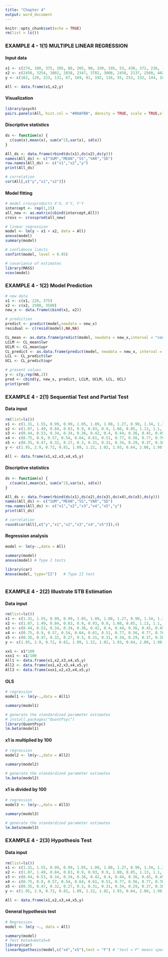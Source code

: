 ```yaml
---
title: "Chapter 4"
output: word_document
---
```


```r
knitr::opts_chunk$set(echo = TRUE)
rm(list = ls())
```

### EXAMPLE 4 - 1(1) MULTIPLE LINEAR REGRESSION 

#### Input data
```r
x1 <- c(274, 180, 375, 205, 86, 265, 98, 330, 195, 53, 430, 372, 236, 157, 370)
x2 <- c(2450, 3254, 3802, 2838, 2347, 3782, 3008, 2450, 2137, 2560, 4020, 4427, 2660, 2088, 2605)
y <- c(162, 120, 223, 131, 67, 169, 81, 192, 116, 55, 252, 232, 144, 103, 212)

All <- data.frame(x1,x2,y)
```

#### Visualization
```r
library(psych)
pairs.panels(All, hist.col = "#00AFBB", density = TRUE, scale = TRUE,ellipses = FALSE, cex.cor = 0.7)
```

#### Discriptive statistics
```r
ds <- function(x) {
  c(sum(x),mean(x), sum(x^2),var(x), sd(x))
}

All_ds <- data.frame(rbind(ds(x1),ds(x2),ds(y)))
names(All_ds) <- c("SUM","MEAN","SS","VAR","SD")
row.names(All_ds) <- c("x1","x2","y")
print(All_ds)

# correlation
cor(All[,c("y","x1","x2")])
```

#### Model fitting
```r
# model crossproducts X'X, X'Y, Y'Y
intercept <- rep(1,15)
all_new <- as.matrix(cbind(intercept,All))
cross <- crossprod(all_new)

# linear regression
model <- lm(y ~ x1 + x2, data = All)
anova(model)
summary(model)

# confidence limits
confint(model, level = 0.95)

# covariance of estimates
library(MASS)
vcov(model)

```


### EXAMPLE 4 - 1(2) Model Prediction

```r
# new data
x1 <- c(x1, 220, 375)
x2 <- c(x2, 2500, 3500)
new_x <- data.frame(cbind(x1, x2))

# prediction
predict <- predict(model,newdata = new_x)
residual <- c(resid(model),NA,NA)

CL_mean <- as.data.frame(predict(model, newdata = new_x,interval = "confidence"))
LCLM <- CL_mean$lwr
UCLM <- CL_mean$upr
CL_predict <- as.data.frame(predict(model, newdata = new_x, interval = "prediction"))
LCL <- CL_predict$lwr
UCL <- CL_predict$upr

# present values
y <- c(y,rep(NA,2))
pred <- cbind(y, new_x, predict, LCLM, UCLM, LCL, UCL)
print(pred)

```


### EXAMPLE 4 - 2(1) Sequential Test and Partial Test

#### Data input
```r
rm(list=ls())
x1 <- c(1.31, 1.55, 0.99, 0.99, 1.05, 1.09, 1.08, 1.27, 0.99, 1.34, 1.3, 1.33, 1.86, 1.58, 1.97, 1.8, 1.75, 1.72, 1.68, 1.75, 2.19, 1.73)
x2 <- c(1.07, 1.49, 0.84, 0.83, 0.9, 0.93, 0.9, 1.08, 0.85, 1.13, 1.1, 1.1, 1.47, 1.34, 1.59, 1.56, 1.58, 1.43, 1.57, 1.59, 1.86, 1.67)
x3 <- c(0.44, 0.53, 0.34, 0.34, 0.36, 0.42, 0.4, 0.44, 0.36, 0.45, 0.45, 0.48, 0.6, 0.52, 0.67, 0.66, 0.63, 0.64, 0.72, 0.68, 0.75, 0.64)
x4 <- c(0.75, 0.9, 0.57, 0.54, 0.64, 0.61, 0.51, 0.77, 0.56, 0.77, 0.76, 0.77, 1.01, 0.95, 1.2, 1.02, 1.09, 1.02, 0.96, 1.08, 1.24, 1.14)
x5 <- c(0.35, 0.47, 0.32, 0.27, 0.3, 0.31, 0.31, 0.34, 0.29, 0.37, 0.38, 0.38, 0.65, 0.5, 0.59, 0.59, 0.59, 0.63, 0.68, 0.62, 0.72, 0.55)
y <- c(1.95, 2.9, 0.72, 0.81, 1.09, 1.22, 1.02, 1.93, 0.64, 2.08, 1.98, 1.9, 8.56, 4.49, 8.49, 6.17, 7.54, 6.36, 7.63, 7.78, 10.15, 6.88)

All <- data.frame(x1,x2,x3,x4,x5,y)
```

#### Discriptive statistics
```r
ds <- function(x) {
  c(sum(x),mean(x), sum(x^2),var(x), sd(x))
}

All_ds <- data.frame(rbind(ds(x1),ds(x2),ds(x3),ds(x4),ds(x5),ds(y)))
names(All_ds) <- c("SUM","MEAN","SS","VAR","SD")
row.names(All_ds) <- c("x1","x2","x3","x4","x5","y")
print(All_ds)

# correlation
round(cor(All[,c("y","x1","x2","x3","x4","x5")]),4)
```


#### Regression analysis
```r
model <- lm(y~.,data = All)

summary(model)
anova(model) # Type I tests

library(car)
Anova(model, type="II")   # Type II test
 
```


### EXAMPLE 4 - 2(2) Illustrate STB Estimation

#### Data input
```r
rm(list=ls())
x1 <- c(1.31, 1.55, 0.99, 0.99, 1.05, 1.09, 1.08, 1.27, 0.99, 1.34, 1.3, 1.33, 1.86, 1.58, 1.97, 1.8, 1.75, 1.72, 1.68, 1.75, 2.19, 1.73)
x2 <- c(1.07, 1.49, 0.84, 0.83, 0.9, 0.93, 0.9, 1.08, 0.85, 1.13, 1.1, 1.1, 1.47, 1.34, 1.59, 1.56, 1.58, 1.43, 1.57, 1.59, 1.86, 1.67)
x3 <- c(0.44, 0.53, 0.34, 0.34, 0.36, 0.42, 0.4, 0.44, 0.36, 0.45, 0.45, 0.48, 0.6, 0.52, 0.67, 0.66, 0.63, 0.64, 0.72, 0.68, 0.75, 0.64)
x4 <- c(0.75, 0.9, 0.57, 0.54, 0.64, 0.61, 0.51, 0.77, 0.56, 0.77, 0.76, 0.77, 1.01, 0.95, 1.2, 1.02, 1.09, 1.02, 0.96, 1.08, 1.24, 1.14)
x5 <- c(0.35, 0.47, 0.32, 0.27, 0.3, 0.31, 0.31, 0.34, 0.29, 0.37, 0.38, 0.38, 0.65, 0.5, 0.59, 0.59, 0.59, 0.63, 0.68, 0.62, 0.72, 0.55)
y <- c(1.95, 2.9, 0.72, 0.81, 1.09, 1.22, 1.02, 1.93, 0.64, 2.08, 1.98, 1.9, 8.56, 4.49, 8.49, 6.17, 7.54, 6.36, 7.63, 7.78, 10.15, 6.88)

xx1 <- x1*100
xxx1 <- x1/100
All1 <- data.frame(x1,x2,x3,x4,x5,y)
All2 <- data.frame(xx1,x2,x3,x4,x5,y)
All3 <- data.frame(xxx1,x2,x3,x4,x5,y)

```


#### OLS
```r
# regression 
model1 <- lm(y~.,data = All1)

summary(model1)

# generate the standardized parameter estimates
# install.packages("QuantPsyc") 
library(QuantPsyc)
lm.beta(model1)
```

#### x1 is multiplied by 100
```r
# regression 
model2 <- lm(y~.,data = All2)

summary(model2)

# generate the standardized parameter estimates
lm.beta(model2)
```

#### x1 is divided by 100
```r
# regression 
model3 <- lm(y~.,data = All3)

summary(model3)

# generate the standardized parameter estimates
lm.beta(model3)
```



### EXAMPLE 4 - 2(3) Hypothesis Test

#### Data input
```r
rm(list=ls())
x1 <- c(1.31, 1.55, 0.99, 0.99, 1.05, 1.09, 1.08, 1.27, 0.99, 1.34, 1.3, 1.33, 1.86, 1.58, 1.97, 1.8, 1.75, 1.72, 1.68, 1.75, 2.19, 1.73)
x2 <- c(1.07, 1.49, 0.84, 0.83, 0.9, 0.93, 0.9, 1.08, 0.85, 1.13, 1.1, 1.1, 1.47, 1.34, 1.59, 1.56, 1.58, 1.43, 1.57, 1.59, 1.86, 1.67)
x3 <- c(0.44, 0.53, 0.34, 0.34, 0.36, 0.42, 0.4, 0.44, 0.36, 0.45, 0.45, 0.48, 0.6, 0.52, 0.67, 0.66, 0.63, 0.64, 0.72, 0.68, 0.75, 0.64)
x4 <- c(0.75, 0.9, 0.57, 0.54, 0.64, 0.61, 0.51, 0.77, 0.56, 0.77, 0.76, 0.77, 1.01, 0.95, 1.2, 1.02, 1.09, 1.02, 0.96, 1.08, 1.24, 1.14)
x5 <- c(0.35, 0.47, 0.32, 0.27, 0.3, 0.31, 0.31, 0.34, 0.29, 0.37, 0.38, 0.38, 0.65, 0.5, 0.59, 0.59, 0.59, 0.63, 0.68, 0.62, 0.72, 0.55)
y <- c(1.95, 2.9, 0.72, 0.81, 1.09, 1.22, 1.02, 1.93, 0.64, 2.08, 1.98, 1.9, 8.56, 4.49, 8.49, 6.17, 7.54, 6.36, 7.63, 7.78, 10.15, 6.88)

All <- data.frame(x1,x2,x3,x4,x5,y)

```

#### General hypothesis test 
```r
# Regression
model <- lm(y ~., data = All)

summary(model)
# Test beta4=beta5=0
library(car)
linearHypothesis(model,c("x4","x5"),test = "F") # "test = F" means specifying whether to compute the finite-sample F statistic (with approximate F distribution) 
```










